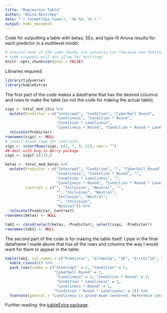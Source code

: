 ```yaml
---
title: "Regression Table"
author: "Anita Restrepo"
date: "`r format(Sys.time(), '%b %d, %Y')`"
output: html_document
---
```

  
  
Code for outputting a table with betas, SEs, and type-III Anova results for each predictor in a multilevel model.   
  
```r
# ensures none of the code chunks are actually run (because non-functional
# code snippets will not allow for knitting)
knitr::opts_chunk$set(eval = FALSE)
```
  
Libraries required:  
```r
library(tidyverse)
library(kableExtra)
```

  
The first part of the code makes a dataframe that has the desired columns and rows to make the table (so not the code for making the actual table).      
```r
sigs <- total_mod_chis %>%
  mutate(Predictor = c("Intercept", "Condition", "Cyberball Round",
                       "Loneliness", "Condition * Round",
                       "Condition * Loneliness", 
                       "Loneliness * Round", "Condition * Round * Loneliness")) %>%
  relocate(Predictor)
rownames(sigs) <- NULL
# insert blank rows for contrasts
sigs <- insertRows(sigs, c(3, 7, 9, 12), new = "")
## deal with bug in Berry package
sigs <- sigs[-c(13),]

betas <- total_mod_betas %>%
  mutate(Predictor = c("Intercept", "Condition", "", "Cyberball Round",
                       "Loneliness", "Condition * Round", "",
                       "Condition * Loneliness", "", 
                       "Loneliness * Round", "Condition * Round * Loneliness", ""),
         Contrast = c("", "Inclusion", "Neutral", "",
                       "", "Inclusion", "Neutral",
                       "Inclusion", "Neutral",
                       "", "Inclusion",
                       "Neutral")) %>%
  relocate(Predictor, Contrast)
rownames(betas) <- NULL

tab1 <- cbind(select(betas, -Predictor), select(sigs, -Predictor))
rownames(tab1) <- NULL

```
  
The second part of the code is for making the table itself. I pipe in the final dataframe I made above that has all the rows and columns the way I would want for them to appear in the table. 
  
```r
kable(tab1, col.names = c("Predictor", "$\\beta$", "SE", "$\\chi^2$", "Df", "p-value"), align = c("l", "c", "c", "c", "c",  "c")) %>% 
  kable_classic() %>%
  pack_rows(index = c("Intercept" = 1, "Condition" = 2, 
                      "Cyberball Round" = 1,
                       "Loneliness" = 1, "Condition * Round" = 2,
                       "Condition * Loneliness" = 2, 
                       "Loneliness * Round" = 1, 
                      "Condition * Round * Loneliness" = 2)) %>%
  footnote(general = "Loneliness is grand-mean centered. Reference category for Cyberball condition is exclusion. Higher scores on rejection questionnaires indicate greater feelings of rejection.")
```
  
Further reading: the [kableExtra package](https://cran.r-project.org/web/packages/kableExtra/vignettes/awesome_table_in_html.html).
  
  
  
  